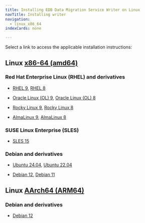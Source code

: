 ```yaml
---
title: Installing EDB Data Migration Service Writer on Linux
navTitle: Installing writer
navigation:
  - linux_x86_64
indexCards: none

---
```


Select a link to access the applicable installation instructions:

## Linux [x86-64 (amd64)](linux_x86_64)

### Red Hat Enterprise Linux (RHEL) and derivatives

-   [RHEL 9](linux_x86_64/edb-dms-writer_rhel_9.mdx), [RHEL 8](linux_x86_64/edb-dms-writer_rhel_8.mdx)

-   [Oracle Linux (OL) 9](linux_x86_64/edb-dms-writer_rhel_9.mdx), [Oracle Linux (OL) 8](linux_x86_64/edb-dms-writer_rhel_8.mdx)

-   [Rocky Linux 9](linux_x86_64/edb-dms-writer_other_linux_9.mdx), [Rocky Linux 8](linux_x86_64/edb-dms-writer_other_linux_8.mdx)

-   [AlmaLinux 9](linux_x86_64/edb-dms-writer_other_linux_9.mdx), [AlmaLinux 8](linux_x86_64/edb-dms-writer_other_linux_8.mdx)

### SUSE Linux Enterprise (SLES)

-   [SLES 15](linux_x86_64/edb-dms-writer_sles_15.mdx)

### Debian and derivatives

-   [Ubuntu 24.04](linux_x86_64/edb-dms-writer_ubuntu_24.mdx), [Ubuntu 22.04](linux_x86_64/edb-dms-writer_ubuntu_22.mdx)

-   [Debian 12](linux_x86_64/edb-dms-writer_debian_12.mdx), [Debian 11](linux_x86_64/edb-dms-writer_debian_11.mdx)

## Linux [AArch64 (ARM64)](linux_arm64)

### Debian and derivatives

-   [Debian 12](linux_arm64/edb-dms-writer_debian_12.mdx)
